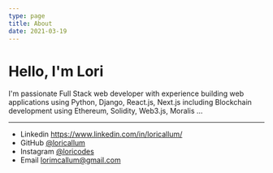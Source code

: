 ```yaml
---
type: page
title: About
date: 2021-03-19
---
```


# Hello, I'm Lori 

I'm passionate Full Stack web developer with experience building web applications using Python, Django, React.js, Next.js including Blockchain development using Ethereum, Solidity, Web3.js, Moralis ...

---
- Linkedin https://www.linkedin.com/in/loricallum/
- GitHub [@loricallum](https://github.com/yourname)
- Instagram [@loricodes](https://instagram.com/yourname)
- Email lorimcallum@gmail.com
